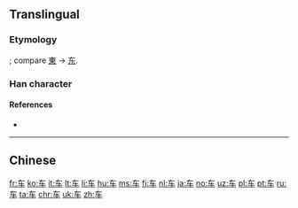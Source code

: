 {{also|車}}
==Translingual==
{{stroke order|type=animate}}

===Etymology===
{{Han simp|車}}; compare [[東]] → [[东]].

===Han character===
{{Han char|rn=159|rad=车|as=00|sn=4|four=|canj=大手 (KQ)}}

====References====
* {{Han ref|kx=1250.241|hdz=53511.020|uh=8F66|ud=36710}}

----
==Chinese==
{{zh-see|車}}

[[fr:车]]
[[ko:车]]
[[it:车]]
[[lt:车]]
[[li:车]]
[[hu:车]]
[[ms:车]]
[[fj:车]]
[[nl:车]]
[[ja:车]]
[[no:车]]
[[uz:车]]
[[pl:车]]
[[pt:车]]
[[ru:车]]
[[ta:车]]
[[chr:车]]
[[uk:车]]
[[zh:车]]